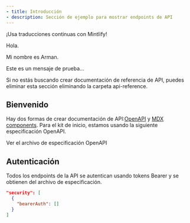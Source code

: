 ```yaml
---
- title: Introducción
- description: Sección de ejemplo para mostrar endpoints de API
---
```


¡Usa traducciones continuas con Mintlify!

Hola.

Mi nombre es Arman.

Este es un mensaje de prueba...

<Note>
  Si no estás buscando crear documentación de referencia de API, puedes eliminar esta sección eliminando la carpeta api-reference.
</Note>

## Bienvenido

Hay dos formas de crear documentación de API:[OpenAPI](https://mintlify.com/docs/api-playground/openapi/setup) y [MDX components](https://mintlify.com/docs/api-playground/mdx/configuration). Para el kit de inicio, estamos usando la siguiente especificación OpenAPI.

<Card title="Endpoints de la Tienda de Plantas" icon="leaf" href="https://github.com/mintlify/starter/blob/main/api-reference/openapi.json">
  Ver el archivo de especificación OpenAPI
</Card>

## Autenticación

Todos los endpoints de la API se autentican usando tokens Bearer y se obtienen del archivo de especificación.

```json
"security": [
  {
    "bearerAuth": []
  }
]
```
